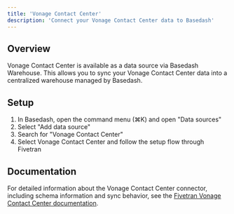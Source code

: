 ```yaml
---
title: 'Vonage Contact Center'
description: 'Connect your Vonage Contact Center data to Basedash'
---
```


## Overview

Vonage Contact Center is available as a data source via Basedash Warehouse. This allows you to sync your Vonage Contact Center data into a centralized warehouse managed by Basedash.

## Setup

1. In Basedash, open the command menu (⌘K) and open "Data sources"
2. Select "Add data source"
3. Search for "Vonage Contact Center"
4. Select Vonage Contact Center and follow the setup flow through Fivetran

## Documentation

For detailed information about the Vonage Contact Center connector, including schema information and sync behavior, see the [Fivetran Vonage Contact Center documentation](https://fivetran.com/docs/connectors/applications/vonage-contact-center).
